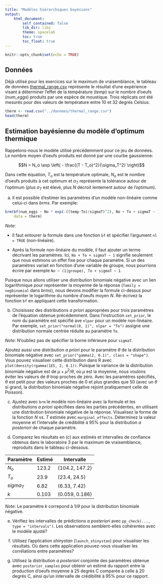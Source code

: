 ```yaml
---
title: "Modèles hiérarchiques bayésiens"
output:
    html_document:
        self_contained: false
        lib_dir: libs
        theme: spacelab
        toc: true
        toc_float: true
---
```


```r
knitr::opts_chunk$set(echo = TRUE)
```


## Données

Déjà utilisé pour les exercices sur le maximum de vraisemblance, le tableau de données [thermal_range.csv](../donnees/thermal_range.csv) représente le résultat d'une expérience visant à déterminer l'effet de la température (*temp*) sur le nombre d'oeufs (*num_eggs*) produits par une espèce de moustique. Trois réplicats ont été mesurés pour des valeurs de température entre 10 et 32 degrés Celsius.

```r
therm <- read.csv("../donnees/thermal_range.csv")
head(therm)
```


## Estimation bayésienne du modèle d'optimum thermique

Rappelons-nous le modèle utilisé précédemment pour ce jeu de données. Le nombre moyen d'oeufs produits est donné par une courbe gaussienne:

$$N = N_o \exp \left( - \frac{(T - T_o)^2}{\sigma_T^2} \right)$$

Dans cette équation, $T_o$ est la température optimale, $N_o$ est le nombre d'oeufs produits à cet optimum et $\sigma_T$ représente la tolérance autour de l'optimum (plus $\sigma_T$ est élevé, plus $N$ décroit lentement autour de l'optimum).

a) Il est possible d'estimer les paramètres d'un modèle non-linéaire comme celui-ci dans *brms*. Par exemple:

```r
brm(bf(num_eggs ~ No * exp(-((temp-To)/sigmaT)^2), No + To + sigmaT ~ 1, nl = TRUE),
    data = therm)
```

*Note*:

- Il faut entourer la formule dans une fonction `bf` et spécifier l'argument `nl = TRUE` (non-linéaire).

- Après la formule non-linéaire du modèle, il faut ajouter un terme décrivant les paramètres. Ici, `No + To + sigmaT ~ 1` signifie seulement que nous estimons un effet fixe pour chaque paramètre. Si un des paramètres variait en fonction d'une variable de groupe, nous pourrions écrire par exemple `No ~ (1|groupe), To + sigmaT ~ 1`. 

Puisque nous allons utiliser une distribution binomiale négative avec un lien logarithmique pour représenter la moyenne de la réponse (`family = negbinomial` dans *brms*), nous devons modifier la formule ci-dessus pour représenter le logarithme du nombre d'oeufs moyen $N$. Ré-écrivez la fonction `bf` en appliquant cette transformation.

b) Choisissez des distributions *a priori* appropriées pour trois paramètres de l'équation obtenue précédemment. Dans l'instruction `set_prior`, le nom du paramètre est spécifié ave `nlpar` pour un modèle non-linéaire. Par exemple, `set_prior("normal(0, 1)", nlpar = "To")` assigne une distribution normale centrée réduite au paramètre `To`. 

*Note*: N'oubliez pas de spécifier la borne inférieure pour `sigmaT`.

Ajoutez aussi une distribution *a priori* pour le paramètre $\theta$ de la distribution binomiale négative avec `set_prior("gamma(2, 0.1)", class = "shape")`. Vous pouvez visualiser cette distribution dans R avec `plot(density(rgamma(1E5, 2, 0.1))`. Puisque la variance de la distribution binomiale négative est de $\mu + \mu^2/\theta$, où $\mu$ est la moyenne, nous voulons éviter les valeurs de $\theta$ trop proches de zéro. Avec les paramètres spécifiés, $\theta$ est petit pour des valeurs proches de 0 et plus grandes que 50 (avec un $\theta$ si grand, la distribution binomiale négative rejoint pratiquement celle de Poisson).

c) Ajustez avec `brm` le modèle non-linéaire avec la formule et les distributions *a priori* spécifiées dans les parties précédentes, en utilisant une distribution binomiale négative de la réponse. Visualisez la forme de la fonction $N$ vs. $T$ estimée avec `marginal_effects`. Déterminez la valeur moyenne et l'intervalle de crédibilité à 95% pour la distribution *a posteriori* de chaque paramètre.

d) Comparez les résultats en (c) aux estimés et intervalles de confiance obtenus dans le laboratoire 3 par le maximum de vraisemblance, reproduits dans le tableau ci-dessous.

Paramètre | Estimé | Intervalle
----------|--------|-----------
$N_o$ | 123.2 | (104.2, 147.2)
$T_o$ | 23.9 | (23.4, 24.5)
$sigma_T$ | 6.82 | (6.33, 7.42)
$k$ | 0.103 | (0.059, 0.186)

*Note*: Le paramètre $k$ correpond à $1 / \theta$ pour la distribution binomiale négative.

e) Vérifiez les intervalles de prédictions *a posteriori* avec `pp_check(..., type = "intervals")`. Les observations semblent-elles cohérentes avec le modèle ajusté?

f) Utilisez l'application *shinystan* (`launch_shinystan`) pour visualiser les résultats. Où dans cette application pouvez-vous visualiser les corrélations entre paramètres?

g) Utilisez la distribution *a posteriori* conjointe des paramètres obtenue avec `posterior_samples` pour obtenir un estimé du rapport entre la production d'oeufs moyenne à 25 degrés C comparée à celle à 20 degrés C, ainsi qu'un intervalle de crédibilité à 95% pour ce rapport.



